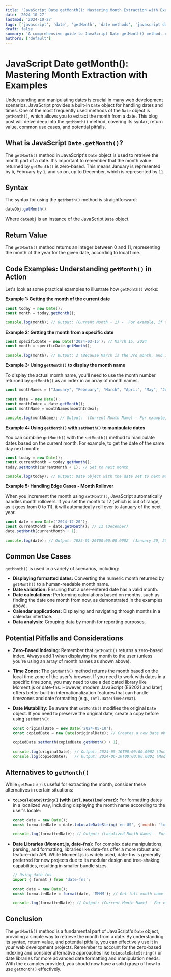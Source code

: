 ```yaml
---
title: 'JavaScript Date getMonth(): Mastering Month Extraction with Examples'
date: '2024-10-27'
lastmod: '2024-10-27'
tags: ['javascript', 'date', 'getMonth', 'date methods', 'javascript date', 'javascript tutorial']
draft: false
summary: 'A comprehensive guide to JavaScript Date getMonth() method, covering its functionality, usage, and practical examples. Learn how to extract the month from a JavaScript Date object.'
authors: ['default']
---
```


# JavaScript Date getMonth(): Mastering Month Extraction with Examples

Understanding and manipulating dates is crucial in many web development scenarios. JavaScript provides a built-in `Date` object for handling dates and times. One of the most frequently used methods of the `Date` object is `getMonth()`, which allows you to extract the month from a date. This blog post will delve deep into the `getMonth()` method, covering its syntax, return value, common use cases, and potential pitfalls.

## What is JavaScript `Date.getMonth()`?

The `getMonth()` method in JavaScript's `Date` object is used to retrieve the month part of a date.  It's important to remember that the month value returned by `getMonth()` is zero-based. This means January is represented by `0`, February by `1`, and so on, up to December, which is represented by `11`.

## Syntax

The syntax for using the `getMonth()` method is straightforward:

```javascript
dateObj.getMonth()
```

Where `dateObj` is an instance of the JavaScript `Date` object.

## Return Value

The `getMonth()` method returns an integer between 0 and 11, representing the month of the year for the given date, according to local time.

## Code Examples: Understanding `getMonth()` in Action

Let's look at some practical examples to illustrate how `getMonth()` works:

**Example 1: Getting the month of the current date**

```javascript
const today = new Date();
const month = today.getMonth();

console.log(month); // Output: (Current Month - 1) -  For example, if today is October, the output will be 9
```

**Example 2: Getting the month from a specific date**

```javascript
const specificDate = new Date('2024-03-15'); // March 15, 2024
const month = specificDate.getMonth();

console.log(month); // Output: 2 (Because March is the 3rd month, and it's zero-based)
```

**Example 3:  Using `getMonth()` to display the month name**

To display the actual month name, you'll need to use the month number returned by `getMonth()` as an index in an array of month names.

```javascript
const monthNames = ["January", "February", "March", "April", "May", "June", "July", "August", "September", "October", "November", "December"];

const date = new Date();
const monthIndex = date.getMonth();
const monthName = monthNames[monthIndex];

console.log(monthName); // Output:  (Current Month Name) - For example, if today is October, the output will be October
```

**Example 4:  Using `getMonth()` with `setMonth()` to manipulate dates**

You can combine `getMonth()` with the `setMonth()` method to manipulate dates based on the current month.  For example, to get the date of the same day next month:

```javascript
const today = new Date();
const currentMonth = today.getMonth();
today.setMonth(currentMonth + 1); // Set to next month

console.log(today); // Output: Date object with the date set to next month. For example, if today is Oct 27 2024, the output could be Nov 27 2024.
```

**Example 5: Handling Edge Cases - Month Rollover**

When you increment the month using `setMonth()`, JavaScript automatically handles month rollovers. If you set the month to 12 (which is out of range, as it goes from 0 to 11), it will automatically roll over to January of the next year.

```javascript
const date = new Date('2024-12-20');
const currentMonth = date.getMonth(); // 11 (December)
date.setMonth(currentMonth + 1);

console.log(date); // Output: 2025-01-20T00:00:00.000Z  (January 20, 2025)
```

## Common Use Cases

`getMonth()` is used in a variety of scenarios, including:

*   **Displaying formatted dates:** Converting the numeric month returned by `getMonth()` to a human-readable month name.
*   **Date validation:**  Ensuring that a user-entered date has a valid month.
*   **Date calculations:** Performing calculations based on months, such as finding the date one month from now, as demonstrated in the examples above.
*   **Calendar applications:**  Displaying and navigating through months in a calendar interface.
*   **Data analysis:** Grouping data by month for reporting purposes.

## Potential Pitfalls and Considerations

*   **Zero-Based Indexing:**  Remember that `getMonth()` returns a zero-based index. Always add 1 when displaying the month to the user (unless you're using an array of month names as shown above).
*   **Time Zones:** The `getMonth()` method returns the month based on the local time zone of the user's browser. If you need to work with dates in a specific time zone, you may need to use a dedicated library like Moment.js or date-fns. However, modern JavaScript (ES2021 and later) offers better built-in internationalization features that can handle timezones and date formatting (e.g., `Intl.DateTimeFormat`).
*   **Date Mutability:**  Be aware that `setMonth()` modifies the original `Date` object. If you need to preserve the original date, create a copy before using `setMonth()`:

    ```javascript
    const originalDate = new Date('2024-05-10');
    const copiedDate = new Date(originalDate); // Creates a new Date object with the same value

    copiedDate.setMonth(copiedDate.getMonth() + 1);

    console.log(originalDate); // Output: 2024-05-10T00:00:00.000Z (Unchanged)
    console.log(copiedDate);   // Output: 2024-06-10T00:00:00.000Z (Modified)
    ```

## Alternatives to `getMonth()`

While `getMonth()` is useful for extracting the month, consider these alternatives in certain situations:

*   **`toLocaleDateString()` (with `Intl.DateTimeFormat`):** For formatting dates in a localized way, including displaying the month name according to the user's locale:

    ```javascript
    const date = new Date();
    const formattedDate = date.toLocaleDateString('en-US', { month: 'long' }); // Get full month name

    console.log(formattedDate); // Output: (Localized Month Name) - For example, if today is October, the output will be "October"
    ```

*   **Date Libraries (Moment.js, date-fns):**  For complex date manipulations, parsing, and formatting, libraries like date-fns offer a more robust and feature-rich API.  While Moment.js is widely used, date-fns is generally preferred for new projects due to its modular design and tree-shaking capabilities, resulting in smaller bundle sizes.

    ```javascript
    // Using date-fns
    import { format } from 'date-fns';

    const date = new Date();
    const formattedDate = format(date, 'MMMM'); // Get full month name

    console.log(formattedDate); // Output: (Current Month Name) - For example, if today is October, the output will be October
    ```

## Conclusion

The `getMonth()` method is a fundamental part of JavaScript's `Date` object, providing a simple way to retrieve the month from a date. By understanding its syntax, return value, and potential pitfalls, you can effectively use it in your web development projects. Remember to account for the zero-based indexing and consider alternative approaches like `toLocaleDateString()` or date libraries for more advanced date formatting and manipulation needs.  With the examples provided, you should now have a solid grasp of how to use `getMonth()` effectively.